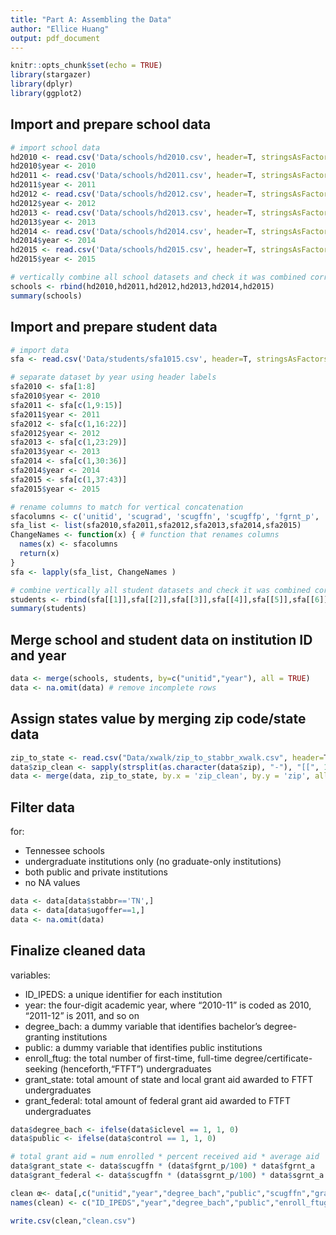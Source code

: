 ```yaml
---
title: "Part A: Assembling the Data"
author: "Ellice Huang"
output: pdf_document
---
```


```r
knitr::opts_chunk$set(echo = TRUE)
library(stargazer)
library(dplyr)
library(ggplot2)
```

## Import and prepare school data
```r
# import school data
hd2010 <- read.csv('Data/schools/hd2010.csv', header=T, stringsAsFactors = F)
hd2010$year <- 2010
hd2011 <- read.csv('Data/schools/hd2011.csv', header=T, stringsAsFactors = F)
hd2011$year <- 2011
hd2012 <- read.csv('Data/schools/hd2012.csv', header=T, stringsAsFactors = F)
hd2012$year <- 2012
hd2013 <- read.csv('Data/schools/hd2013.csv', header=T, stringsAsFactors = F)
hd2013$year <- 2013
hd2014 <- read.csv('Data/schools/hd2014.csv', header=T, stringsAsFactors = F)
hd2014$year <- 2014
hd2015 <- read.csv('Data/schools/hd2015.csv', header=T, stringsAsFactors = F)
hd2015$year <- 2015

# vertically combine all school datasets and check it was combined correctly
schools <- rbind(hd2010,hd2011,hd2012,hd2013,hd2014,hd2015)
summary(schools)
```

## Import and prepare student data
```r
# import data
sfa <- read.csv('Data/students/sfa1015.csv', header=T, stringsAsFactors = F)

# separate dataset by year using header labels
sfa2010 <- sfa[1:8]
sfa2010$year <- 2010
sfa2011 <- sfa[c(1,9:15)]
sfa2011$year <- 2011
sfa2012 <- sfa[c(1,16:22)]
sfa2012$year <- 2012
sfa2013 <- sfa[c(1,23:29)]
sfa2013$year <- 2013
sfa2014 <- sfa[c(1,30:36)]
sfa2014$year <- 2014
sfa2015 <- sfa[c(1,37:43)]
sfa2015$year <- 2015

# rename columns to match for vertical concatenation
sfacolumns <- c('unitid', 'scugrad', 'scugffn', 'scugffp', 'fgrnt_p', 'fgrnt_a', 'sgrnt_p', 'sgrnt_a','year')
sfa_list <- list(sfa2010,sfa2011,sfa2012,sfa2013,sfa2014,sfa2015)
ChangeNames <- function(x) { # function that renames columns 
  names(x) <- sfacolumns
  return(x)
}
sfa <- lapply(sfa_list, ChangeNames )

# combine vertically all student datasets and check it was combined correctly
students <- rbind(sfa[[1]],sfa[[2]],sfa[[3]],sfa[[4]],sfa[[5]],sfa[[6]])
summary(students)
```
## Merge school and student data on institution ID and year
```r
data <- merge(schools, students, by=c("unitid","year"), all = TRUE) 
data <- na.omit(data) # remove incomplete rows
```

## Assign states value by merging zip code/state data
```r
zip_to_state <- read.csv("Data/xwalk/zip_to_stabbr_xwalk.csv", header=T, stringsAsFactors = F)
data$zip_clean <- sapply(strsplit(as.character(data$zip), "-"), "[[", 1) #split zip codes to only first 5 numbers
data <- merge(data, zip_to_state, by.x = 'zip_clean', by.y = 'zip', all.x = TRUE)
```

## Filter data 
for:

- Tennessee schools
- undergraduate institutions only (no graduate-only institutions)
- both public and private institutions
- no NA values
```r
data <- data[data$stabbr=='TN',]
data <- data[data$ugoffer==1,]
data <- na.omit(data)
```

## Finalize cleaned data
variables:

- ID_IPEDS: a unique identifier for each institution
- year: the four-digit academic year, where “2010-11” is coded as 2010, “2011-12” is 2011, and so on
- degree_bach: a dummy variable that identifies bachelor's degree-granting institutions
- public: a dummy variable that identifies public institutions
- enroll_ftug: the total number of first-time, full-time degree/certificate-seeking (henceforth,“FTFT”) undergraduates
- grant_state: total amount of state and local grant aid awarded to FTFT undergraduates
- grant_federal: total amount of federal grant aid awarded to FTFT undergraduates
```r
data$degree_bach <- ifelse(data$iclevel == 1, 1, 0)
data$public <- ifelse(data$control == 1, 1, 0)

# total grant aid = num enrolled * percent received aid * average aid
data$grant_state <- data$scugffn * (data$fgrnt_p/100) * data$fgrnt_a 
data$grant_federal <- data$scugffn * (data$sgrnt_p/100) * data$sgrnt_a

clean œ<- data[,c("unitid","year","degree_bach","public","scugffn","grant_state","grant_federal")]
names(clean) <- c("ID_IPEDS","year","degree_bach","public","enroll_ftug","grant_state","grant_federal") # rename cols

write.csv(clean,"clean.csv")
```

